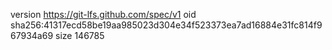 version https://git-lfs.github.com/spec/v1
oid sha256:41317ecd58be19aa985023d304e34f523373ea7ad16884e31fc814f967934a69
size 146785
